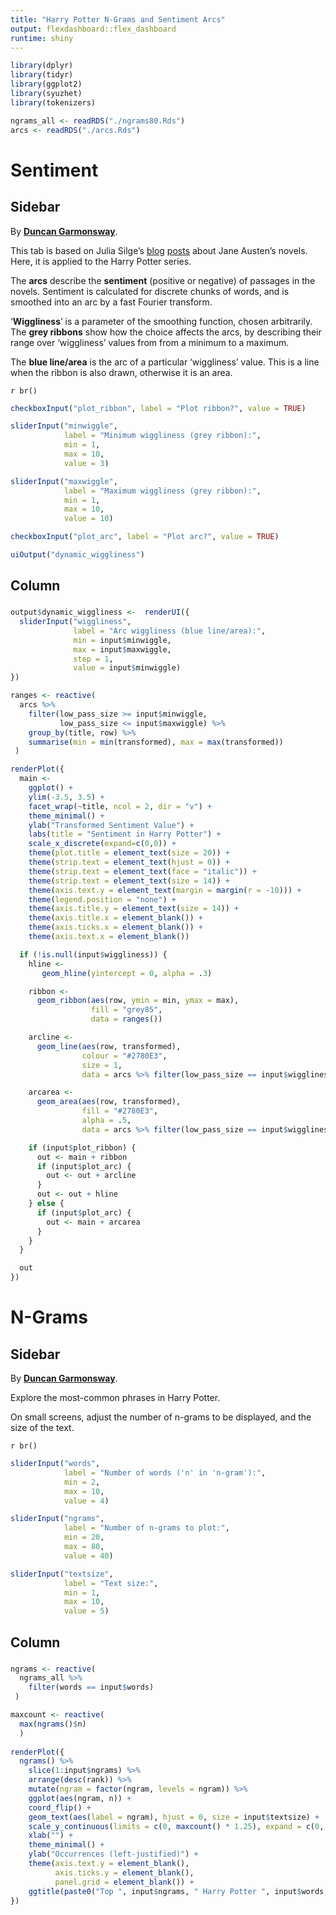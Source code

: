 ```yaml
---
title: "Harry Potter N-Grams and Sentiment Arcs"
output: flexdashboard::flex_dashboard
runtime: shiny
---
```


```r
library(dplyr)
library(tidyr)
library(ggplot2)
library(syuzhet)
library(tokenizers)

ngrams_all <- readRDS("./ngrams80.Rds")
arcs <- readRDS("./arcs.Rds")
```

Sentiment
=======================================================================

Sidebar {.sidebar data-width=275}
-----------------------------------------------------------------------

By [**Duncan Garmonsway**](http://nacnudus.github.io/crossprod/).

This tab is based on Julia Silge's
[blog](http://juliasilge.com/blog/If-I-Loved-NLP-Less/)
[posts](http://juliasilge.com/blog/Life-Changing-Magic/) about Jane Austen's
novels.  Here, it is applied to the Harry Potter series.

The **arcs** describe the **sentiment** (positive or negative) of passages in the
novels.  Sentiment is calculated for discrete chunks of words, and is smoothed
into an arc by a fast Fourier transform.

'**Wiggliness**' is a parameter of the smoothing function, chosen
arbitrarily.  The **grey ribbons** show how the choice affects the arcs, by
describing their range over 'wiggliness' values from from a minimum to a
maximum.

The **blue line/area** is the arc of a particular 'wiggliness' value.  This
is a line when the ribbon is also drawn, otherwise it is an area.

`r br()`

```r
checkboxInput("plot_ribbon", label = "Plot ribbon?", value = TRUE)

sliderInput("minwiggle",
            label = "Minimum wiggliness (grey ribbon):",
            min = 1,
            max = 10,
            value = 3)

sliderInput("maxwiggle",
            label = "Maximum wiggliness (grey ribbon):",
            min = 1,
            max = 10,
            value = 10)

checkboxInput("plot_arc", label = "Plot arc?", value = TRUE)

uiOutput("dynamic_wiggliness")
```

Column
-----------------------------------------------------------------------

### 

```r
output$dynamic_wiggliness <-  renderUI({
  sliderInput("wiggliness",
              label = "Arc wiggliness (blue line/area):",
              min = input$minwiggle,
              max = input$maxwiggle,
              step = 1,
              value = input$minwiggle)
})

ranges <- reactive(
  arcs %>%
    filter(low_pass_size >= input$minwiggle,
           low_pass_size <= input$maxwiggle) %>%
    group_by(title, row) %>%
    summarise(min = min(transformed), max = max(transformed))
 )

renderPlot({
  main <- 
    ggplot() +
    ylim(-3.5, 3.5) +
    facet_wrap(~title, ncol = 2, dir = "v") +
    theme_minimal() +
    ylab("Transformed Sentiment Value") +
    labs(title = "Sentiment in Harry Potter") +
    scale_x_discrete(expand=c(0,0)) +
    theme(plot.title = element_text(size = 20)) +
    theme(strip.text = element_text(hjust = 0)) +
    theme(strip.text = element_text(face = "italic")) +
    theme(strip.text = element_text(size = 14)) +
    theme(axis.text.y = element_text(margin = margin(r = -10))) +
    theme(legend.position = "none") +
    theme(axis.title.y = element_text(size = 14)) +
    theme(axis.title.x = element_blank()) +
    theme(axis.ticks.x = element_blank()) +
    theme(axis.text.x = element_blank())

  if (!is.null(input$wiggliness)) {
    hline <- 
       geom_hline(yintercept = 0, alpha = .3)

    ribbon <- 
      geom_ribbon(aes(row, ymin = min, ymax = max),
                  fill = "grey85",
                  data = ranges())

    arcline <- 
      geom_line(aes(row, transformed),
                colour = "#2780E3",
                size = 1,
                data = arcs %>% filter(low_pass_size == input$wiggliness))

    arcarea <- 
      geom_area(aes(row, transformed),
                fill = "#2780E3",
                alpha = .5,
                data = arcs %>% filter(low_pass_size == input$wiggliness))

    if (input$plot_ribbon) {
      out <- main + ribbon
      if (input$plot_arc) {
        out <- out + arcline
      }
      out <- out + hline
    } else {
      if (input$plot_arc) {
        out <- main + arcarea
      }
    }
  }

  out
})
```

N-Grams
=======================================================================

Sidebar {.sidebar data-width=275}
-----------------------------------------------------------------------

By [**Duncan Garmonsway**](http://nacnudus.github.io/crossprod/).

Explore the most-common phrases in Harry Potter.

On small screens, adjust the number of n-grams to be displayed, and the size of
the text.

`r br()`

```r
sliderInput("words",
            label = "Number of words ('n' in 'n-gram'):",
            min = 2,
            max = 10,
            value = 4)

sliderInput("ngrams",
            label = "Number of n-grams to plot:",
            min = 20,
            max = 80,
            value = 40)

sliderInput("textsize",
            label = "Text size:",
            min = 1,
            max = 10,
            value = 5)
```

Column 
-----------------------------------------------------------------------

###

```r
ngrams <- reactive(
  ngrams_all %>%
    filter(words == input$words)
 )

maxcount <- reactive(
  max(ngrams()$n)
  )
   
renderPlot({
  ngrams() %>%
    slice(1:input$ngrams) %>% 
    arrange(desc(rank)) %>%
    mutate(ngram = factor(ngram, levels = ngram)) %>%
    ggplot(aes(ngram, n)) +
    coord_flip() +
    geom_text(aes(label = ngram), hjust = 0, size = input$textsize) + 
    scale_y_continuous(limits = c(0, maxcount() * 1.25), expand = c(0, 0)) +
    xlab("") +
    theme_minimal() +
    ylab("Occurrences (left-justified)") +
    theme(axis.text.y = element_blank(),
          axis.ticks.y = element_blank(),
          panel.grid = element_blank()) +
    ggtitle(paste0("Top ", input$ngrams, " Harry Potter ", input$words, "-Grams"))
})
```
